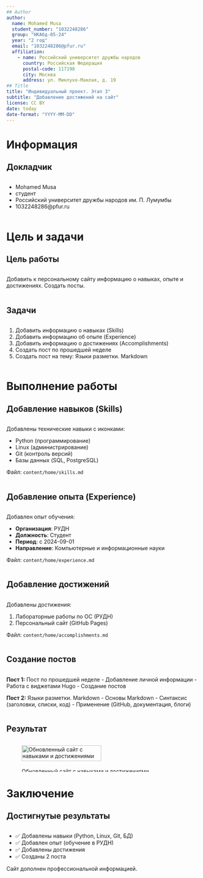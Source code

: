 ```yaml
---
## Author
author:
  name: Mohamed Musa
  student_number: "1032248286"
  group: "НКАбд-05-24"
  year: "2 год"
  email: "1032248286@pfur.ru"
  affiliation:
    - name: Российский университет дружбы народов
      country: Российская Федерация
      postal-code: 117198
      city: Москва
      address: ул. Миклухо-Маклая, д. 19
## Title
title: "Индивидуальный проект. Этап 3"
subtitle: "Добавление достижений на сайт"
license: CC BY
date: today
date-format: "YYYY-MM-DD"
---
```


# Информация

## Докладчик

:::::::::::::: {.columns align=center}
::: {.column width="70%"}

  * Mohamed Musa
  * студент
  * Российский университет дружбы народов им. П. Лумумбы
  * 1032248286@pfur.ru

:::
::::::::::::::

# Цель и задачи

## Цель работы

:::::::::::::: {.columns align=center}
::: {.column width="70%"}

Добавить к персональному сайту информацию о навыках, опыте и достижениях. Создать посты.

:::
::::::::::::::

## Задачи

:::::::::::::: {.columns align=center}
::: {.column width="70%"}

1. Добавить информацию о навыках (Skills)
2. Добавить информацию об опыте (Experience)
3. Добавить информацию о достижениях (Accomplishments)
4. Создать пост по прошедшей неделе
5. Создать пост на тему: Языки разметки. Markdown

:::
::::::::::::::

# Выполнение работы

## Добавление навыков (Skills)

:::::::::::::: {.columns align=center}
::: {.column width="70%"}

Добавлены технические навыки с иконками:

- Python (программирование)
- Linux (администрирование)
- Git (контроль версий)
- Базы данных (SQL, PostgreSQL)

Файл: `content/home/skills.md`

:::
::::::::::::::

## Добавление опыта (Experience)

:::::::::::::: {.columns align=center}
::: {.column width="70%"}

Добавлен опыт обучения:

- **Организация**: РУДН
- **Должность**: Студент
- **Период**: с 2024-09-01
- **Направление**: Компьютерные и информационные науки

Файл: `content/home/experience.md`

:::
::::::::::::::

## Добавление достижений

:::::::::::::: {.columns align=center}
::: {.column width="70%"}

Добавлены достижения:

1. Лабораторные работы по ОС (РУДН)
2. Персональный сайт (GitHub Pages)

Файл: `content/home/accomplishments.md`

:::
::::::::::::::

## Создание постов

:::::::::::::: {.columns align=center}
::: {.column width="70%"}

**Пост 1:** Пост по прошедшей неделе
- Добавление личной информации
- Работа с виджетами Hugo
- Создание постов

**Пост 2:** Языки разметки. Markdown
- Основы Markdown
- Синтаксис (заголовки, списки, код)
- Применение (GitHub, документация, блоги)

:::
::::::::::::::

## Результат

:::::::::::::: {.columns align=center}
::: {.column width="70%"}

![Обновленный сайт с навыками и достижениями](image/P5.PNG){width=70%}

:::
::::::::::::::

# Заключение

## Достигнутые результаты

:::::::::::::: {.columns align=center}
::: {.column width="70%"}

- ✅ Добавлены навыки (Python, Linux, Git, БД)
- ✅ Добавлен опыт (обучение в РУДН)
- ✅ Добавлены достижения
- ✅ Созданы 2 поста

Сайт дополнен профессиональной информацией.

:::
::::::::::::::
